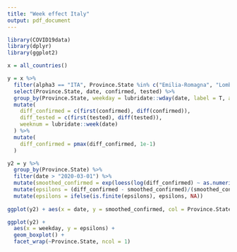 ```yaml
---
title: "Week effect Italy"
output: pdf_document
---
```


```r
library(COVID19data)
library(dplyr)
library(ggplot2)

x = all_countries()
```

```r
y = x %>% 
  filter(alpha3 == "ITA", Province.State %in% c("Emilia-Romagna", "Lombardia", "total")) %>%
  select(Province.State, date, confirmed, tested) %>%
  group_by(Province.State, weekday = lubridate::wday(date, label = T, abbr = F)) %>%
  mutate(
    diff_confirmed = c(first(confirmed), diff(confirmed)), 
    diff_tested = c(first(tested), diff(tested)),
    weeknum = lubridate::week(date)
  ) %>%
  mutate(
    diff_confirmed = pmax(diff_confirmed, 1e-1)
  )

y2 = y %>%
  group_by(Province.State) %>%
  filter(date > "2020-03-01") %>%
  mutate(smoothed_confirmed = exp(loess(log(diff_confirmed) ~ as.numeric(date), span = 0.45) %>% predict())) %>%
  mutate(epsilons = (diff_confirmed - smoothed_confirmed)/(smoothed_confirmed)) %>%
  mutate(epsilons = ifelse(is.finite(epsilons), epsilons, NA))
  
ggplot(y2) + aes(x = date, y = smoothed_confirmed, col = Province.State) + geom_line() + geom_point(aes(y = diff_confirmed))
```

```r
ggplot(y2) + 
  aes(x = weekday, y = epsilons) +
  geom_boxplot() + 
  facet_wrap(~Province.State, ncol = 1)
```

